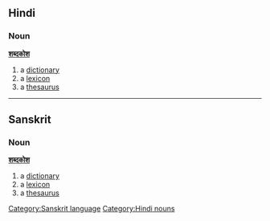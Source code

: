 ==Hindi==
===Noun===
'''[[शब्दकोश]]'''
#a [[dictionary]]
#a [[lexicon]]
#a [[thesaurus]]

----

==Sanskrit==
===Noun===
'''[[शब्दकोश]]'''
#a [[dictionary]]
#a [[lexicon]]
#a [[thesaurus]]

[[Category:Sanskrit language]]
[[Category:Hindi nouns]]
